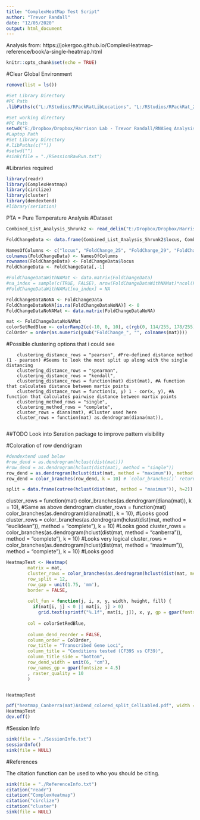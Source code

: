 ```yaml
---
title: "ComplexHeatMap Test Script"
author: "Trevor Randall"
date: "12/05/2020"
output: html_document
---
```


Analysis from: https://jokergoo.github.io/ComplexHeatmap-reference/book/a-single-heatmap.html

```r
knitr::opts_chunk$set(echo = TRUE)
```


#Clear Global Environment
```r
remove(list = ls())
```


```r
#Set Library Directory
#PC Path
.libPaths(c("L:/RStudios/RPackRatLibLocations", "L:/RStudios/RPackRat_2019_04_DESEQLibs"))

#Set working directory
#PC Path
setwd("E:/Dropbox/Dropbox/Harrison Lab - Trevor Randall/RNASeq Analysis/RNASeqAnlyPkrat_2020_03/CF39vsCF39S/Pure Temperature Analysis Comparisons/ComplexHeatmap and Clustering")
#Laptop Path
#Set Library Directory
#.libPaths(c(""))
#setwd("")
#sink(file = "./RSessionRawRun.txt") 
``` 


#Libraries required
```r
library(readr)
library(ComplexHeatmap)
library(circlize)
library(cluster)
library(dendextend)
#library(seriation)
```

PTA = Pure Temperature Analysis
#Dataset
```r
Combined_List_Analysis_Shrunk2 <- read_delim("E:/Dropbox/Dropbox/Harrison Lab - Trevor Randall/RNASeq Analysis/RNASeqAnlyPkrat_2020_03/CF39vsCF39S/Pure Temperature Analysis Comparisons/Combined List Analysis Shrunk2.txt", "\t", escape_double = FALSE, trim_ws = TRUE)

FoldChangeData <- data.frame(Combined_List_Analysis_Shrunk2$locus, Combined_List_Analysis_Shrunk2$FoldChange_25, Combined_List_Analysis_Shrunk2$FoldChange_29, Combined_List_Analysis_Shrunk2$FoldChange_33, Combined_List_Analysis_Shrunk2$FoldChange_37, Combined_List_Analysis_Shrunk2$FoldChange_41)

NamesOfColumns <- c("locus", "FoldChange_25", "FoldChange_29", "FoldChange_33", "FoldChange_37", "FoldChange_41")
colnames(FoldChangeData) <- NamesOfColumns
rownames(FoldChangeData) <- FoldChangeData$locus
FoldChangeData <- FoldChangeData[,-1]

#FoldChangeDataWithNAMat <- data.matrix(FoldChangeData)
#na_index = sample(c(TRUE, FALSE), nrow(FoldChangeDataWithNAMat)*ncol(FoldChangeDataWithNAMat), replace = TRUE, prob = c(1, 9))
#FoldChangeDataWithNAMat[na_index] = NA

FoldChangeDataNoNA <- FoldChangeData
FoldChangeDataNoNA[is.na(FoldChangeDataNoNA)] <- 0
FoldChangeDataNoNAMat <- data.matrix(FoldChangeDataNoNA)
```

```r
mat <- FoldChangeDataNoNAMat
colorSetRedBlue <- colorRamp2(c(-10, 0, 10), c(rgb(0, 114/255, 178/255), "white", rgb(213/255, 94/255, 0))) #First color is Blue and second is Vermillion from the Nature Colorblind palette
ColOrder = order(as.numeric(gsub("FoldChange_", "", colnames(mat))))
```



#Possible clustering options that i could see

        clustering_distance_rows = "pearson", #Pre-defined distance method (1 - pearson) #Seems to look the most split up along with the single distancing
        clustering_distance_rows = "spearman",
        clustering_distance_rows = "kendall",
        clustering_distance_rows = function(mat) dist(mat), #A function that calculates distance between martix points
        clustering_distance_rows = function(x, y) 1 - cor(x, y), #A function that calculates pairwise distance between martix points
        clustering_method_rows = "single",
        clustering_method_rows = "complete",
        cluster_rows = diana(mat), #Cluster used here
        cluster_rows = function(mat) as.dendrogram(diana(mat)),
        
##TODO Look into Seration package to improve pattern visibility

#Coloration of row dendrigram
```r
#dendextend used below
#row_dend = as.dendrogram(hclust(dist(mat)))
#row_dend = as.dendrogram(hclust(dist(mat), method = "single"))
row_dend = as.dendrogram(hclust(dist(mat, method = "maximum")), method = "complete")
row_dend = color_branches(row_dend, k = 10) # `color_branches()` returns a dendrogram object

split = data.frame(cutree(hclust(dist(mat, method = "maximum")), h=2))

```

  cluster_rows = function(mat) color_branches(as.dendrogram(diana(mat)), k = 10), #Same as above dendrogram
  cluster_rows = function(mat) color_branches(as.dendrogram(diana(mat)), k = 10), #Looks good
  cluster_rows = color_branches(as.dendrogram(hclust(dist(mat, method = "euclidean")), method = "complete"), k = 10) #Looks good
  cluster_rows = color_branches(as.dendrogram(hclust(dist(mat, method = "canberra")), method = "complete"), k = 10) #Looks very logical
  cluster_rows = color_branches(as.dendrogram(hclust(dist(mat, method = "maximum")), method = "complete"), k = 10) #Looks good



```r
HeatmapTest <- Heatmap(
        matrix = mat, 
        cluster_rows = color_branches(as.dendrogram(hclust(dist(mat, method = "canberra")), method = "complete"), k = 20),
        row_split = 12,
        row_gap = unit(1.75, 'mm'),
        border = FALSE, 
        
        cell_fun = function(j, i, x, y, width, height, fill) {
          if(mat[i, j] < 0 || mat[i, j] > 0)
            grid.text(sprintf("%.1f", mat[i, j]), x, y, gp = gpar(fontsize = 4))},
        
        col = colorSetRedBlue,
        
        column_dend_reorder = FALSE, 
        column_order = ColOrder, 
        row_title = "Transcribed Gene Loci", 
        column_title = "Conditions tested (CF39S vs CF39)", 
        column_title_side = "bottom",
        row_dend_width = unit(6, "cm"),
        row_names_gp = gpar(fontsize = 4.5)
        , raster_quality = 10
        )


HeatmapTest
```




```r
pdf("heatmap_Canberra(mat)AsDend_colored_split_CellLabled.pdf", width = 8, height = 20)
HeatmapTest
dev.off()
```


#Session Info
```r
sink(file = "./SessionInfo.txt")
sessionInfo()
sink(file = NULL)
```


#References

The citation function can be used to  who you should be citing.

```r
sink(file = "./ReferenceInfo.txt")
citation("readr")
citation("ComplexHeatmap")
citation("circlize")
citation("cluster")
sink(file = NULL)
```
